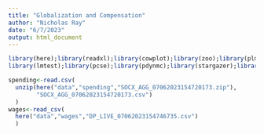 ```yaml
---
title: "Globalization and Compensation"
author: "Nicholas Ray"
date: "6/7/2023"
output: html_document
---
```

```r
library(here);library(readxl);library(cowplot);library(zoo);library(plm);
library(lmtest);library(pcse);library(pdynmc);library(stargazer);library(tidyverse)
```
```r
spending<-read.csv(
  unzip(here("data","spending","SOCX_AGG_07062023154720173.zip"),
        "SOCX_AGG_07062023154720173.csv")
  )
wages<-read_csv(
  here("data","wages","DP_LIVE_07062023154746735.csv")
  )
```